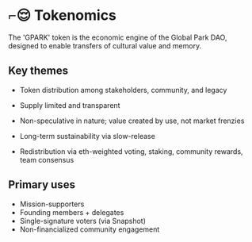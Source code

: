 # ⌐😌 Tokenomics

The 'GPARK' token is the economic engine of the Global Park DAO, designed to enable transfers of cultural value and memory.

## Key themes

- Token distribution among stakeholders, community, and legacy
- Supply limited and transparent
- Non-speculative in nature; value created by use, not market frenzies
- Long-term sustainability via slow-release

- Redistribution via eth-weighted voting, staking, community rewards, team consensus

## Primary uses

- Mission-supporters
- Founding members + delegates
- Single-signature voters (via Snapshot)
- Non-financialized community engagement

